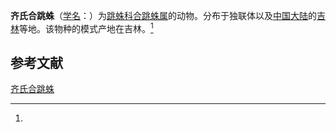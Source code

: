 {{Speciesbox
| name = 齐氏合跳蛛
| status = 
| status_system = 
| image = 
| genus = Synagelides
| species = zhilcovae
| authority = (Proszynski, 1979)<ref name='id14892'>{{cite web| url =http://www.bioinfo.cn/db05/BjdwSpecies.php?action=view&id=14892| title =齐氏合跳蛛| work =《中国动物物种编目数据库》| publisher =中国科学院微生物研究所| author =中国科学院动物研究所| accessdate =2009-04-28| deadurl =yes| archiveurl =https://web.archive.org/web/20160305033126/http://www.bioinfo.cn/db05/BjdwSpecies.php?action=view&id=14892| archivedate =2016-03-05}}</ref>
}}

'''齐氏合跳蛛'''（[[学名|学名]]：{{lang|la|''Synagelides zhilcovae''}}）为[[跳蛛科|跳蛛科]][[合跳蛛属|合跳蛛属]]的动物。分布于独联体以及[[中国大陆|中国大陆]]的[[吉林|吉林]]等地。该物种的模式产地在吉林。<ref name='id14892'/>

== 参考文献 ==
{{reflist}}

{{Wikispecies|Synagelides zhilcovae}}
{{Taxonbar|from=Q2370328}}

[[Category:合跳蛛属|齐氏合跳蛛]]


{{蜘蛛小作品}}